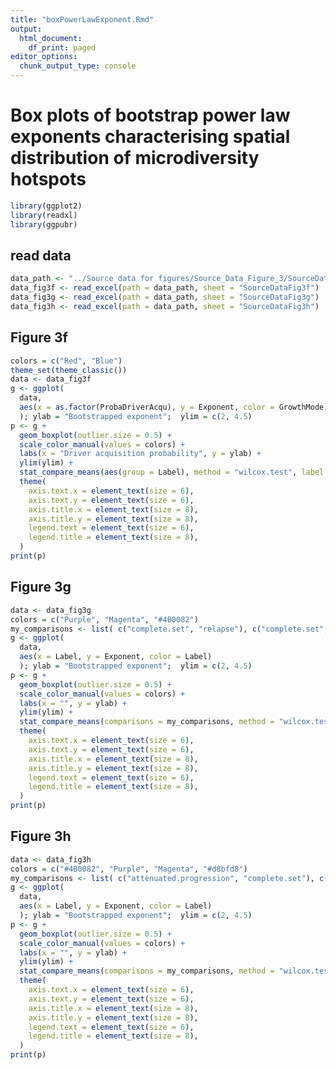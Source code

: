 ```yaml
---
title: "boxPowerLawExponent.Rmd"
output:
  html_document:
    df_print: paged
editor_options:
  chunk_output_type: console
---
```


# Box plots of bootstrap power law exponents characterising spatial distribution of microdiversity hotspots

```r

library(ggplot2)
library(readxl)
library(ggpubr)

```

## read data
```r
data_path <- "../Source data for figures/Source_Data_Figure_3/SourceData_Fig3fgh.xlsx"
data_fig3f <- read_excel(path = data_path, sheet = "SourceDataFig3f")
data_fig3g <- read_excel(path = data_path, sheet = "SourceDataFig3g")
data_fig3h <- read_excel(path = data_path, sheet = "SourceDataFig3h")
```

## Figure 3f
```r
colors = c("Red", "Blue")
theme_set(theme_classic())
data <- data_fig3f
g <- ggplot(
  data,
  aes(x = as.factor(ProbaDriverAcqu), y = Exponent, color = GrowthMode)
  ); ylab = "Bootstrapped exponent";  ylim = c(2, 4.5)
p <- g +
  geom_boxplot(outlier.size = 0.5) +
  scale_color_manual(values = colors) +
  labs(x = "Driver acquisition probability", y = ylab) +
  ylim(ylim) +
  stat_compare_means(aes(group = Label), method = "wilcox.test", label = "p.signif") +
  theme(
    axis.text.x = element_text(size = 6),
    axis.text.y = element_text(size = 6),  
    axis.title.x = element_text(size = 8),
    axis.title.y = element_text(size = 8),
    legend.text = element_text(size = 6),
    legend.title = element_text(size = 8),
  )
print(p)
```

## Figure 3g
```r
data <- data_fig3g
colors = c("Purple", "Magenta", "#4B0082")
my_comparisons <- list( c("complete.set", "relapse"), c("complete.set", "no.relapse"), c("no.relapse", "relapse") )
g <- ggplot(
  data,
  aes(x = Label, y = Exponent, color = Label)
  ); ylab = "Bootstrapped exponent";  ylim = c(2, 4.5)
p <- g +
  geom_boxplot(outlier.size = 0.5) +
  scale_color_manual(values = colors) +
  labs(x = "", y = ylab) +
  ylim(ylim) +
  stat_compare_means(comparisons = my_comparisons, method = "wilcox.test", label = "p.signif") +
  theme(
    axis.text.x = element_text(size = 6),
    axis.text.y = element_text(size = 6),  
    axis.title.x = element_text(size = 8),
    axis.title.y = element_text(size = 8),
    legend.text = element_text(size = 6),
    legend.title = element_text(size = 8),
  )
print(p)
```

## Figure 3h
```r
data <- data_fig3h
colors = c("#4B0082", "Purple", "Magenta", "#d8bfd8")
my_comparisons <- list( c("attenuated.progression", "complete.set"), c("attenuated.progression", "no.progression"), c("attenuated.progression", "rapid.progression") )
g <- ggplot(
  data,
  aes(x = Label, y = Exponent, color = Label)
  ); ylab = "Bootstrapped exponent";  ylim = c(2, 4.5)
p <- g +
  geom_boxplot(outlier.size = 0.5) +
  scale_color_manual(values = colors) +
  labs(x = "", y = ylab) +
  ylim(ylim) +
  stat_compare_means(comparisons = my_comparisons, method = "wilcox.test", label = "p.signif") +
  theme(
    axis.text.x = element_text(size = 6),
    axis.text.y = element_text(size = 6),  
    axis.title.x = element_text(size = 8),
    axis.title.y = element_text(size = 8),
    legend.text = element_text(size = 6),
    legend.title = element_text(size = 8),
  )
print(p)
```


